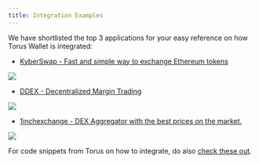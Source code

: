 ```yaml
---
title: Integration Examples
---
```


We have shortlisted the top 3 applications for your easy reference on how Torus
Wallet is integrated:

- [KyberSwap - Fast and simple way to exchange Ethereum tokens](https://kyberswap.com/swap/eth-knc)

![](../../static/assets/kyber-swap.png)

- [DDEX - Decentralized Margin Trading](https://ddex.io/margin/ETH-USDT)

![](../../static/assets/ddex.png)

- [1inchexchange - DEX Aggregator with the best prices on the market.](https://1inch.exchange/#/)

![](../../static/assets/1inch.png)

For code snippets from Torus on how to integrate, do also
[check these out](https://github.com/torusresearch/torus-embed/tree/master/examples).
